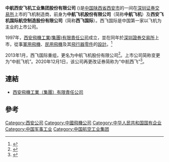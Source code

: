 {{Infobox_Company |
  company_name = 中航西安飞机工业集团股份有限公司|
  company_logo = [[File:xaic.png|File:xaic.png]]|
  company_type = [[國有企業|國有企業]]|
  foundation = 1997年 |
  location ={{CHN}}[[陕西省|陕西省]][[西安市|西安市]]|
  industry = [[航空|航空]][[製造|製造]]|
  key_people = [[董事長|董事長]]：何胜强| 
  sales =  |
  profit =  |
  asset = |
  market_value = |
  num_employees = |
  revenue = |
  products = [[飛機|飛機]]|
  parent = [[西安飛機工業(集團)有限責任公司|西安飛機工業(集團)有限責任公司]]|
  homepage = [http://www.xac.com.cn/ 西安飛機工業(集團)有限責任公司]
}}

'''中航西安飞机工业集团股份有限公司''' ({{szse|000768|name=中航西飞}})是[[中国|中国]][[陕西省|陕西省]][[西安市|西安市]]的一间在[[深圳证券交易所|深圳证券交易所]]上市的飞机制造商，前身为'''中航飞机股份有限公司'''（简称'''中航飞机'''）及'''西安飞机国际航空制造股份有限公司'''（简称'''西飞国际'''）。西飞国际是中国第一家以飞机为主业的上市公司。

1997年，[[西安飛機工業(集團)有限責任公司|西安飛機工業(集團)有限責任公司]]成立，並在同年於[[深圳證券交易所|深圳證券交易所]]上市，從事[[軍用飛機|軍用飛機]]、[[民用航空|民用飛機]]及其[[飛行器|飛行器]][[零件|零件]]的[[設計|設計]]。<ref>{{Cite web |url=http://stock.hexun.com/2012-10-10/146577396.html |title=西飞国际资产重组完成 变更为中航飞机 |access-date=2013-02-14 |archive-url=https://web.archive.org/web/20130206092935/http://stock.hexun.com/2012-10-10/146577396.html |archive-date=2013-02-06 |dead-url=yes }}</ref>

2013年1月，西飞国际重组，更名为中航飞机股份有限公司<ref>{{Cite web |url=http://finance.qq.com/a/20130107/000630.htm |title=西飞国际重组完成中航飞机正式揭牌 |accessdate=2013-12-17 |archive-date=2013-12-17 |archive-url=https://web.archive.org/web/20131217063512/http://finance.qq.com/a/20130107/000630.htm |dead-url=no }}</ref>。上市公司简称变更为“中航飞机”。2020年12月1日，该公司再更改证券简称为“中航西飞”<ref>{{Cite news|author=孔子元|title=中航飞机自12月1日起更名为中航西飞|url=https://ggjd.cnstock.com/company/scp_ggjd/tjd_ggkx/202011/4624631.htm|date=2020-11-30|website=公告解读|publisher=[[上海证券报|上海证券报]]·中国证券网|access-date=2020-12-05}}</ref>。

== 連結 ==
*[https://web.archive.org/web/20061201052230/http://www.xac.com.cn/ 西安飛機工業（集團）有限責任公司]

== 參考 ==
{{reflist}}

{{SZSECI}}
{{CSI-300}}
[[Category:西安公司|Category:西安公司]]
[[Category:中國飛機公司|Category:中國飛機公司]]
[[Category:中华人民共和国国有企业|Category:中华人民共和国国有企业]]
[[Category:中国军事工业|Category:中国军事工业]]
[[Category:中国航空工业集团|Category:中国航空工业集团]]